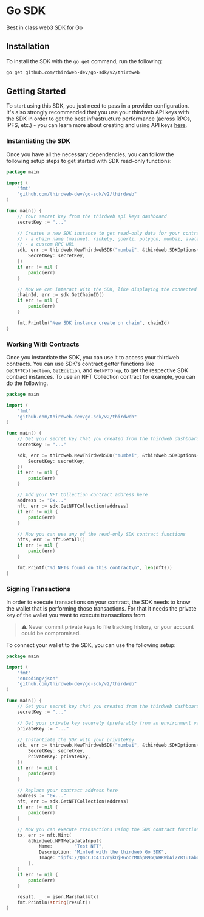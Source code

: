 # Go SDK

Best in class web3 SDK for Go

## Installation

To install the SDK with the `go get` command, run the following:

```bash
go get github.com/thirdweb-dev/go-sdk/v2/thirdweb
```

## Getting Started

To start using this SDK, you just need to pass in a provider configuration. It's also strongly recommended that you use your thirdweb API keys with the SDK in order to get the best infrastructure performance (across RPCs, IPFS, etc.) - you can learn more about creating and using API keys [here](https://portal.thirdweb.com/api-keys).

### Instantiating the SDK

Once you have all the necessary dependencies, you can follow the following setup steps to get started with SDK read-only functions:

```go
package main

import (
	"fmt"
	"github.com/thirdweb-dev/go-sdk/v2/thirdweb"
)

func main() {
	// Your secret key from the thirdweb api keys dashboard
	secretKey := "..."

	// Creates a new SDK instance to get read-only data for your contracts, you can pass:
	// - a chain name (mainnet, rinkeby, goerli, polygon, mumbai, avalanche, fantom)
	// - a custom RPC URL
	sdk, err := thirdweb.NewThirdwebSDK("mumbai", &thirdweb.SDKOptions{
		SecretKey: secretKey,
	})
	if err != nil {
		panic(err)
	}

	// Now we can interact with the SDK, like displaying the connected chain ID
	chainId, err := sdk.GetChainID()
	if err != nil {
		panic(err)
	}

	fmt.Println("New SDK instance create on chain", chainId)
}
```

### Working With Contracts

Once you instantiate the SDK, you can use it to access your thirdweb contracts. You can use SDK's contract getter functions like `GetNFTCollection`, `GetEdition`, and `GetNFTDrop`, to get the respective SDK contract instances. To use an NFT Collection contract for example, you can do the following.

```go
package main

import (
	"fmt"
	"github.com/thirdweb-dev/go-sdk/v2/thirdweb"
)

func main() {
	// Get your secret key that you created from the thirdweb dashboard
	secretKey := "..."

	sdk, err := thirdweb.NewThirdwebSDK("mumbai", &thirdweb.SDKOptions{
		SecretKey: secretKey,
	})
	if err != nil {
		panic(err)
	}

	// Add your NFT Collection contract address here
	address := "0x..."
	nft, err := sdk.GetNFTCollection(address)
	if err != nil {
		panic(err)
	}

	// Now you can use any of the read-only SDK contract functions
	nfts, err := nft.GetAll()
	if err != nil {
		panic(err)
	}

	fmt.Printf("%d NFTs found on this contract\n", len(nfts))
}
```

### Signing Transactions

In order to execute transactions on your contract, the SDK needs to know the wallet that is performing those transactions. For that it needs the private key of the wallet you want to execute transactions from.

> :warning: Never commit private keys to file tracking history, or your account could be compromised.

To connect your wallet to the SDK, you can use the following setup:

```go
package main

import (
	"fmt"
	"encoding/json"
	"github.com/thirdweb-dev/go-sdk/v2/thirdweb"
)

func main() {
	// Get your secret key that you created from the thirdweb dashboard
	secretKey := "..."

	// Get your private key securely (preferably from an environment variable)
	privateKey := "..."

	// Instantiate the SDK with your privateKey
	sdk, err := thirdweb.NewThirdwebSDK("mumbai", &thirdweb.SDKOptions{
		SecretKey: secretKey,
		PrivateKey: privateKey,
	})
	if err != nil {
		panic(err)
	}

	// Replace your contract address here
	address := "0x..."
	nft, err := sdk.GetNFTCollection(address)
	if err != nil {
		panic(err)
	}

	// Now you can execute transactions using the SDK contract functions
	tx, err := nft.Mint(
		&thirdweb.NFTMetadataInput{
			Name:        "Test NFT",
			Description: "Minted with the thirdweb Go SDK",
			Image: "ipfs://QmcCJC4T37rykDjR6oorM8hpB9GQWHKWbAi2YR1uTabUZu/0",
		},
	)
	if err != nil {
		panic(err)
	}

	result, _ := json.Marshal(&tx)
	fmt.Println(string(result))
}
```
